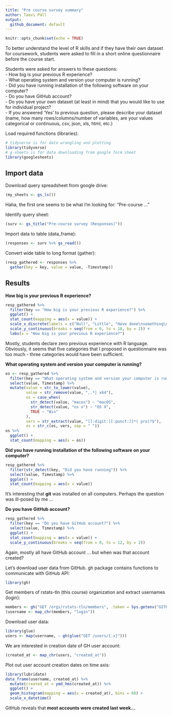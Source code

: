 ```yaml
---
title: "Pre course survey summary"
author: Taavi Päll
output: 
  github_document: default
---
```


```r
knitr::opts_chunk$set(echo = TRUE)
```

To better understand the level of R skills and if they have their own dataset for coursework, students were asked to fill in a short online questionnaire before the course start.

Students were asked for answers to these questions:    
- How big is your previous R experience?    
- What operating system and version your computer is running?    
- Did you have running installation of the following software on your computer?    
- Do you have GitHub account?    
- Do you have your own dataset (at least in mind) that you would like to use for individual project?    
- If you answered 'Yes' to previous question, please describe your dataset (name, how many rows/columns/number of variables, are your values categorical or continuous, csv, json, xls, html, etc.)     

Load required functions (libraries):
```r
# tidyverse is for data wrangling and plotting
library(tidyverse)
# g-sheets is for data downloading from google form sheet
library(googlesheets)
```

## Import data

Download query spreadsheet from google drive:
```r
(my_sheets <- gs_ls())
```

Haha, the first one seems to be what I'm looking for: "Pre-course … "

Identify query sheet:
```r
(surv <- gs_title("Pre-course survey (Responses)"))
```

Import data to table (data_frame):
```r
(responses <- surv %>% gs_read())
```

Convert wide table to long format (gather):
```r
(resp_gathered <- responses %>% 
  gather(key = key, value = value, -Timestamp))
```

## Results

**How big is your previous R experience?**
```r
resp_gathered %>% 
  filter(key == "How big is your previous R experience?") %>% 
  ggplot() +
  stat_count(mapping = aes(x = value)) +
  scale_x_discrete(labels = c("Null", "Little", "Have done\nsomething\nuseful")) +
  scale_y_continuous(breaks = seq(from = 0, to = 10, by = 2)) +
  labs(x = "How big is your previous R experience?")
```

Mostly, students declare zero previous experience with R language. Obviously, it seems that five categories that I proposed in questionnaire was too much - three categories would have been sufficient. 

**What operating system and version your computer is running?**

```r
os <- resp_gathered %>% 
  filter(key == "What operating system and version your computer is running?") %>% 
  select(value, Timestamp) %>% 
  mutate(value = str_to_lower(value),
         value = str_remove(value, ",.*| x64"),
         os = case_when(
           str_detect(value, "macos") ~ "macOS",
           str_detect(value, "os x") ~ "OS X",
           TRUE ~ "Win"
         ),
         vers = str_extract(value, "[[:digit:][:punct:]]*( pro)?$"),
         os = str_c(os, vers, sep = " "))
os %>% 
  ggplot() +
  stat_count(mapping = aes(x = os))
```

**Did you have running installation of the following software on your computer?**

```r
resp_gathered %>% 
  filter(str_detect(key, "Did you have running")) %>% 
  select(value, Timestamp) %>% 
  ggplot() +
  stat_count(mapping = aes(x = value))
```

It's interesting that **git** was installed on all computers. Perhaps the question was ill-posed by me ...

**Do you have GitHub account?**

```r
resp_gathered %>% 
  filter(key == "Do you have GitHub account?") %>% 
  select(value, Timestamp) %>% 
  ggplot() +
  stat_count(mapping = aes(x = value)) +
  scale_y_continuous(breaks = seq(from = 0, to = 12, by = 2))
```

Again, mostly all have GitHub account ... but when was that account created?

Let's download user data from GitHub. gh package contains functions to communicate with GitHub API:
```r
library(gh)
```

Get members of rstats-tln (this course) organization and extract usernames (login):
```r
members <- gh("GET /orgs/rstats-tln/members", .token = Sys.getenv("GITHUB_PAT"))
(username <- map_chr(members, "login"))
```

Download user data:
```r
library(glue)
users <- map(username, ~ gh(glue("GET /users/{.x}")))
```

We are interested in creation date of GH user account: 
```r
(created_at <- map_chr(users, "created_at"))
```

Plot out user account creation dates on time axis:
```r
library(lubridate)
data_frame(username, created_at) %>%
  mutate(created_at = ymd_hms(created_at)) %>%
  ggplot() +
  geom_histogram(mapping = aes(x = created_at), bins = 60) +
  scale_x_datetime()
```

GitHub reveals that **most accounts were created last week...**
